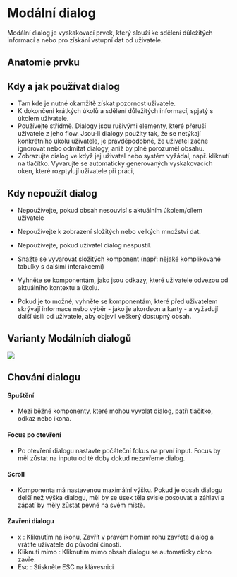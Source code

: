

<Meta title="Design System/Guideline/Modální dialog" /> 


# Modální dialog

Modální dialog je vyskakovací prvek, který slouží ke sdělení důležitých informací a nebo pro získání vstupní dat od uživatele. 

## Anatomie prvku

## Kdy a jak používat dialog

- Tam kde je nutné okamžitě získat pozornost uživatele. 
-  K dokončení krátkých úkolů a sdělení důležitých informací, spjatý s úkolem uživatele. 
- Používejte střídmě. Dialogy jsou rušivými elementy, které přeruší uživatele z jeho flow. Jsou-li dialogy použity tak, že se netýkají konkrétního úkolu uživatele, je pravděpodobné, že uživatel začne ignorovat nebo odmítat dialogy, aniž by plně porozuměl obsahu.
- Zobrazujte dialog ve když jej uživatel nebo systém vyžádal, např. kliknutí na tlačítko. Vyvarujte se automaticky generovaných vyskakovacích oken, které rozptylují uživatele při práci,
    

  

## Kdy nepoužít dialog

-   Nepoužívejte, pokud obsah nesouvisí s aktuálním úkolem/cílem uživatele
-   Nepoužívejte k zobrazení složitých nebo velkých množství dat.
-   Nepoužívejte, pokud uživatel dialog nespustil.

-   Snažte se vyvarovat složitých komponent (např: nějaké komplikované tabulky s dalšími interakcemi)
-   Vyhněte se komponentám, jako jsou odkazy, které uživatele odvezou od aktuálního kontextu a úkolu.
-   Pokud je to možné, vyhněte se komponentám, které před uživatelem skrývají informace nebo výběr - jako je akordeon a karty - a vyžadují další úsilí od uživatele, aby objevil veškerý dostupný obsah.
    

  

## Varianty Modálních dialogů

![](https://lh3.googleusercontent.com/DDVDNHaAkL7knk6Y9To4fdeGxawDzPFTbTCm8rPkWhOp4ZPjPRueJ5jXRCXK3dU-eOeedOxQkRCbSXWKCKbA8qi1jlhpTIA0PfoVfGDwzE0zik1vZyInEGjshJ5aZybtl6E37kQB)

  
  

## Chování dialogu

#### Spuštění 
- Mezi běžné komponenty, které mohou vyvolat dialog, patří tlačítko, odkaz nebo ikona.

#### Focus po otevření 
- Po otevření dialogu nastavte počáteční fokus na první input. Focus by měl zůstat na inputu od té doby dokud nezavřeme dialog.

#### Scroll 
- Komponenta má nastavenou maximální výšku. Pokud je obsah dialogu delší než výška dialogu, měl by se úsek těla svisle posouvat a záhlaví a zápatí by měly zůstat pevné na svém místě.  

#### Zavření dialogu

-   x : Kliknutím na ikonu, Zavřít v pravém horním rohu zavřete dialog a vrátíte uživatele do původní činosti.
-   Kliknutí mimo : Kliknutím mimo obsah dialogu se automaticky okno zavře.
-   Esc : Stiskněte ESC na klávesnici 